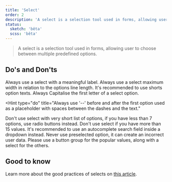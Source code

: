 ```yaml
---
title: 'Select'
order: 2
description: 'A select is a selection tool used in forms, allowing user to choose between multiple predefined options.'
status:
  sketch: 'bêta'
  scss: 'bêta'
---
```


> A select is a selection tool used in forms, allowing user to choose between multiple predefined options.

<Preview path="sizes" nude />

## Do's and Don'ts

<HintItem>
  Always use a select with a meaningful label.
</HintItem>

<HintItem>
  Always use a select maximum width in relation to the options line length.
</HintItem>

<HintItem>
  It's recommended to use shorts option texts.
</HintItem>

<HintItem>
  Always Capitalise the first letter of a select option.
</HintItem>

<Hint
  type="do"
  title="Always use '--' before and after the first option used as a placeholder with spaces between the dashes and the text."
>
  <Preview path="default" nude />
</Hint>

<HintItem dont>
  Don't use select with very short list of options, if you have less than 7
  options, use radio buttons instead.
</HintItem>

<HintItem dont>
  Don't use select if you have more than 15 values. It's recommended to use an
  autocomplete search field inside a dropdown instead.
</HintItem>

<HintItem dont>
  Never use preselected option, it can create an incorrect user data. Please use
  a button group for the popular values, along with a select for the others.
</HintItem>

## Good to know

<Highlight theme="tips">

  Learn more about the good practices of selects on [this article](https://uxplanet.org/ux-design-drop-downs-in-forms-c6943ec30037).

</Highlight>
